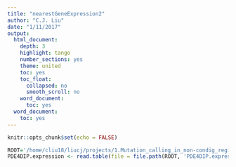 ```yaml
---
title: "nearestGeneExpression2"
author: "C.J. Liu"
date: "1/11/2017"
output:
  html_document:
    depth: 3
    highlight: tango
    number_sections: yes
    theme: united
    toc: yes
    toc_float:
      collapsed: no
      smooth_scroll: no
    word_document:
      toc: yes
  word_document:
    toc: yes
---
```


```r
knitr::opts_chunk$set(echo = FALSE)
```
```r
ROOT='/home/cliu18/liucj/projects/1.Mutation_calling_in_non-condig_region_through_EXOME/8.expression'
PDE4DIP.expression <- read.table(file = file.path(ROOT, 'PDE4DIP.expression.txt'), header = T, sep = "\t" )


```

